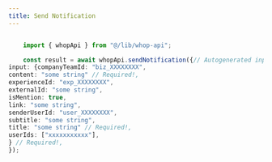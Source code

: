 ```yaml
---
title: Send Notification
---
```


```typescript

	import { whopApi } from "@/lib/whop-api";

	const result = await whopApi.sendNotification({// Autogenerated input type of SendNotification
input: {companyTeamId: "biz_XXXXXXXX",
content: "some string" // Required!,
experienceId: "exp_XXXXXXXX",
externalId: "some string",
isMention: true,
link: "some string",
senderUserId: "user_XXXXXXXX",
subtitle: "some string",
title: "some string" // Required!,
userIds: ["xxxxxxxxxxx"],
} // Required!,
});
	
```
